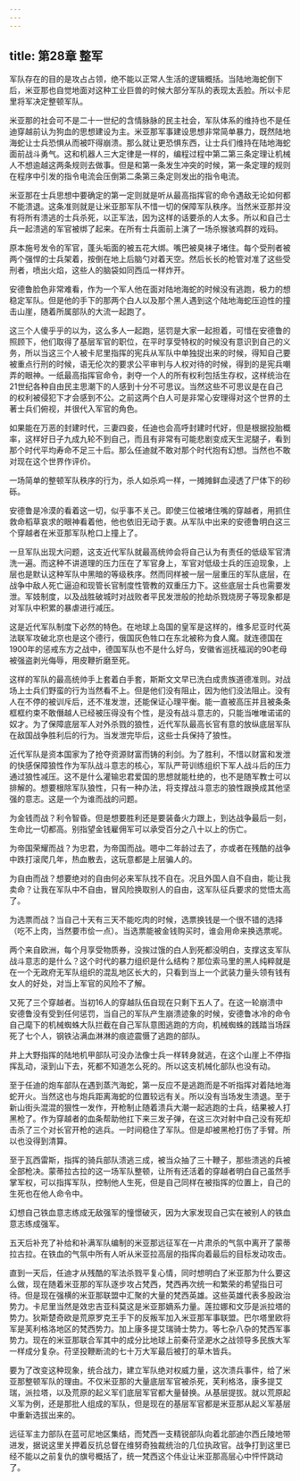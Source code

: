 ```yaml
---
---
---
```

title: 第28章 整军
---



军队存在的目的是攻占占领，绝不能以正常人生活的逻辑概括。当陆地海蛇倒下后，米亚那也自觉地面对这种工业巨兽的时候大部分军队的表现太丢脸。所以卡尼里将军决定整顿军队。

米亚那的社会可不是二十一世纪的含情脉脉的民主社会，军队体系的维持也不是任迪穿越前认为狗血的思想建设为主。米亚那军事建设思想非常简单暴力，既然陆地海蛇让士兵恐惧从而被吓得崩溃。那么就让更恐惧东西，让士兵们维持在陆地海蛇面前战斗勇气。这和机器人三大定律是一样的，编程过程中第二第三条定理让机械人不想逾越这两条规则去做事。但是和第一条发生冲突的时候，第一条定理的规则在程序中引发的指令电流会压倒第二条第三条定则发出的指令电流。

米亚那在士兵思想中要确定的第一定则就是听从最高指挥官的命令遇敌无论如何都不能溃退。这条准则就是让米亚那军队不惜一切的保障军队秩序。当然米亚那并没有将所有溃逃的士兵杀死，以正军法，因为这样的话要杀的人太多。所以和自己士兵一起溃逃的军官被绑了起来。在所有士兵面前上演了一场杀猴骇鸡群的戏码。

原本施号发令的军官，蓬头垢面的被五花大绑。嘴巴被臭袜子堵住。每个受刑者被两个强悍的士兵架着，按倒在地上后脑勺对着天空。然后长长的枪管对准了这些受刑者，喷出火焰，这些人的脑袋如同西瓜一样炸开。

安德鲁脸色非常难看，作为一个军人他在面对陆地海蛇的时候没有逃跑，极力的想稳定军队。但是他的手下的那两个白人以及那个黑人遇到这个陆地海蛇压迫性的撞击山崖，随着所属部队的大流一起跑了。

这三个人傻乎乎的以为，这么多人一起跑，惩罚是大家一起担着，可惜在安德鲁的照顾下，他们取得了基层军官的职位，在平时享受特权的时候没有意识到自己的义务，所以当这三个人被卡尼里指挥的宪兵从军队中单独捉出来的时候，得知自己要被重点行刑的时候，语无伦次的要求公平审判与人权对待的时候，得到的是宪兵嘲弄的眼神。一纸最高指挥官命令，剥夺一个人的所有权利包括生存权，这样统治在21世纪各种自由民主思潮下的人感到十分不可思议。当然这些不可思议是在自己的权利被侵犯下才会感到不公。之前这两个白人可是非常心安理得对这个世界的土著士兵们俯视，并很代入军官的角色。

如果能在万恶的封建时代，三妻四妾，任迪也会高呼封建时代好，但是根据投胎概率，这样好日子九成九轮不到自己，而且有非常有可能悲剧变成天生泥腿子，看到那个时代平均寿命不足三十后。那么任迪就不敢对那个时代抱有幻想。当然也不敢对现在这个世界作评价。

一场简单的整顿军队秩序的行为，杀人如杀鸡一样，一摊摊鲜血浸透了尸体下的砂砾。

安德鲁是冷漠的看着这一切，似乎事不关己。即使三位被堵住嘴的穿越者，用抓住救命稻草哀求的眼神看着他，他也依旧无动于衷。从军队中出来的安德鲁明白这三个穿越者在米亚那军队枪口上撞上了。

一旦军队出现大问题，这支近代军队就最高统帅会将自己认为有责任的低级军官清洗一遍。而这种不讲道理的压力压在了军官身上，军官对低级士兵的压迫现象，上层也是默认这种军队中黑暗的等级秩序。然而同样被一层一层重压的军队底层，在战争中敌人死亡逼迫和现管长官制度性管教的双重压力下。这些底层士兵也需要发泄。军妓制度，以及战胜破城时对战败者平民发泄般的抢劫杀戮烧房子等现象都是对军队中积累的暴虐进行减压。

这是近代军队制度下必然的特色。在地球上岛国的皇军是这样的，维多尼亚时代英法联军攻破北京也是这个德行，俄国灰色牲口在东北被称为食人魔。就连德国在1900年的惩戒东方之战中，德国军队也不是什么好鸟，安徽省巡抚福润的90老母被强盗剥光侮辱，用皮鞭折磨至死。

这样的军队的最高统帅手上套着白手套，斯斯文文早已洗白成贵族道德准则。对战场上士兵们野蛮的行为当然看不上。但是他们没有阻止，因为他们没法阻止。没有人在不停的被训斥后，还不准发泄，还能保证心理平衡。能一直被高压并且被条条框框约束不敢僭越人已经被压得没有个性，是没有战斗意志的，只能当唯唯诺诺的奴才。为了保障底层军人对外杀戮的狼性，近代军队最高长官有意的放纵底层军队在敌国战争胜利后的行为。当发泄完毕后，这些士兵保持了狼性。

近代军队是资本国家为了抢夺资源财富而铸的利剑。为了胜利，不惜以财富和发泄的快感保障狼性作为军队战斗意志的核心，军队严苛训练组织下军人战斗后的压力通过狼性减压。这不是什么灌输忠君爱国的思想就能杜绝的，也不是随军教士可以排解的。想要根除军队狼性，只有一种办法，将支撑战斗意志的狼性跟换成其他坚强的意志。这是一个为谁而战的问题。

为金钱而战？利令智昏。但是想要胜利还是要装备火力跟上，到达战争最后一刻，生命比一切都高。别指望金钱雇佣军可以承受百分之八十以上的伤亡。

为帝国荣耀而战？为忠君，为帝国而战。嗯中二年龄过去了，亦或者在残酷的战争中跌打滚爬几年，热血散去，这玩意都是上层骗人的。

为自由而战？想要绝对的自由何必来军队找不自在。况且外国人自不自由，能让我卖命？让我在军队中不自由，冒风险换取别人的自由，这军队征兵要求的觉悟太高了。

为选票而战？当自己十天有三天不能吃肉的时候，选票换钱是一个很不错的选择（吃不上肉，当然要市侩一点）。当选票能被金钱购买时，谁会用命来换选票呢。

两个来自欧洲，每个月享受物质券，没挨过饿的白人到死都没明白，支撑这支军队战斗意志的是什么？这个时代的暴力组织是什么结构？那位索马里的黑人纯粹就是在一个无政府无军队组织的混乱地区长大的，只看到当上一个武装力量头领有钱有女人的好处，对当上军官的风险不了解。

又死了三个穿越者。当初16人的穿越队伍自现在只剩下五人了。在这一轮崩溃中安德鲁没有受到任何惩罚，当自己的军队产生崩溃迹象的时候，安德鲁冰冷的命令自己麾下的机械蜘蛛大队拦截在自己军队意图逃跑的方向，机械蜘蛛的践踏当场踩死了七个人，钢铁沾满血淋淋的痕迹震慑了逃跑的部队。

井上大野指挥的陆地机甲部队可没办法像士兵一样转身就逃，在这个山崖上不停指挥乱动，滚到山下去，死都不知道怎么死的。所以这支机械化部队也没有动。

至于任迪的炮车部队在遇到蒸汽海蛇，第一反应不是逃跑而是不听指挥对着陆地海蛇开火。当然这也与炮兵距离海蛇的位置较远有关。所以没有当场发生溃退。至于新山街头混混的狠性一发作，开枪制止随着溃兵大潮一起逃跑的士兵，结果被人打黑枪了。作为穿越者的血条帮助他扛下来三发子弹，在这三次对射中自己没有死却击杀了三个对长官开枪的逃兵。一时间稳住了军队。但是却被黑枪打伤了手臂。所以也没得到清算。

至于瓦西雷斯，指挥的骑兵部队溃逃三成，被当众抽了三十鞭子，那些溃逃的兵被全部枪决。蒙蒂拉古拉的这一场军队整顿，让所有还活着的穿越者明白自己虽然手掌军权，可以指挥军队，控制他人生死，但是自己同样在被指挥的位置上，自己的生死也在他人命令中。

幻想自己铁血意志练成无敌强军的憧憬破灭，因为大家发现自己实在被别人的铁血意志练成强军。

五天后补充了补给和补满军队编制的米亚那远征军在一片肃杀的气氛中离开了蒙蒂拉古拉。在铁血的气氛中所有人听从米亚拉高层的指挥向着最后的目标发动攻击。

直到一天后，任迪才从残酷的军法杀戮平复心情，同时想明白了米亚那为什么要这么做，现在随着米亚那的军队逐步攻占梵西，梵西再次统一和繁荣的希望指日可待。但是现在强横的米亚那联盟中汇聚的大量的梵西英雄。这些英雄代表多股政治势力。卡尼里当然是效忠吉亚科莫这是米亚那嫡系力量。莲拉娜和文莎是派拉塔的势力。狄斯楚奇欧是荒原罗克王手下的反叛军加入米亚那军事联盟。巴尔塔里欧将军是芙利格洛地区的梵西势力。加上康多提艾瑞骑士势力。等七杂八杂的梵西军事势力。现在的米亚那联合军其中的成分比地球上前秦苻坚淝水之战领导多民族大军一样成分复杂。苻坚投鞭断流的七十万大军最后被打的草木皆兵。

要为了改变这种现象，统合战力，建立军队绝对权威力量，这次溃兵事件，给了米亚那整顿军队的理由。不仅米亚那的大量底层军官被杀死，芙利格洛，康多提艾瑞，派拉塔，以及荒原的起义军们底层军官都大量替换。从基层提拔。就以荒原起义军为例，还是那批人组成的军队，但是现在的基层军官都是米亚那从起义军基层中重新选拔出来的。

远征军主力部队在蓝可尼地区集结，而梵西一支精锐部队向着北部迪尔西丘陵地带进发，据说这里关押着反抗总督在维努奇独裁统治的几位执政官。战争打到这里已经不能以之前复仇的旗号概括了，统一梵西这个伟业让米亚那高层心中怦怦跳动了。